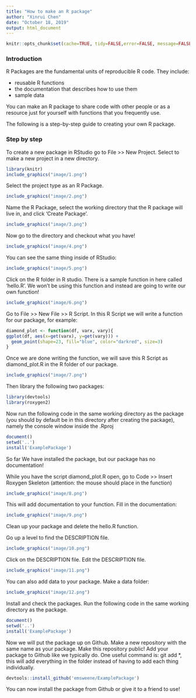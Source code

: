 ```yaml
---
title: "How to make an R package"
author: "Xinrui Chen"
date: "October 18, 2019"
output: html_document
---
```


```r
knitr::opts_chunk$set(cache=TRUE, tidy=FALSE,error=FALSE, message=FALSE, warning=FALSE, tidy.opts=list(width.cutoff=60))
```

### Introduction

R Packages are the fundamental units of reproducible R code. They include:  

* reusable R functions
* the documentation that describes how to use them
* sample data

You can make an R package to share code with other people or as a resource just for yourself with functions that you frequently use.

The following is a step-by-step guide to creating your own R package.

### Step by step

To create a new package in RStudio go to File >> New Project. Select to make a new project in a new directory.

```r
library(knitr)
include_graphics("image/1.png")
```

Select the project type as an R Package.  

```r
include_graphics("image/2.png")
```

Name the R Package, select the working directory that the R package will live in, and click ‘Create Package’.

```r
include_graphics("image/3.png")
```


Now go to the directory and checkout what you have!  


```r
include_graphics("image/4.png")
```


You can see the same thing inside of RStudio:

```r
include_graphics("image/5.png")
```

Click on the R folder in R studio. There is a sample function in here called ‘hello.R’. We won’t be using this function and instead are going to write our own function!


```r
include_graphics("image/6.png")
```

Go to File >> New File >> R Script. In this R Script we will write a function for our package, for example:

```r
diamond_plot <- function(df, varx, vary){
ggplot(df, aes(x=get(varx), y=get(vary))) +
  geom_point(shape=23, fill="blue", color="darkred", size=3)
}
```

Once we are done writing the function, we will save this R Script as diamond_plot.R in the R folder of our package.  


```r
include_graphics("image/7.png")
```

Then library the following two packages:

```r
library(devtools)
library(roxygen2)
```

Now run the following code in the same working directory as the package (you should by default be in this directory after creating the package), namely the console window inside the .Rproj

```{r，eval = FALSE}
document()
setwd('..')
install('ExamplePackage')
```

So far We have installed the package, but our package has no documentation!

While you have the script diamond_plot.R open, go to Code >> Insert Roxygen Skeleton (attention: the mouse should place in the function)

```r
include_graphics("image/8.png")
```

This will add documentation to your function. Fill in the documentation:


```r
include_graphics("image/9.png")
```

Clean up your package and delete the hello.R function.



Go up a level to find the DESCRIPTION file.

```r
include_graphics("image/10.png")
```

 Click on the DESCRIPTION file. Edit the DESCRIPTION file.

```r
include_graphics("image/11.png")
```

You can also add data to your package. Make a data folder:  

```r
include_graphics("image/12.png")
```

Install and check the packages. Run the following code in the same working directory as the package.  
```{r，eval = FALSE}
document()
setwd('..')
install('ExamplePackage')
```

Now we will put the package up on Github. Make a new repository with the same name as your package. Make this repository public! Add your package to Github like we typically do. One useful
command is: git add *, this will add everything in the folder instead of having to add each thing individually.

```{r，eval = FALSE}
devtools::install_github('emsweene/ExamplePackage')
```

You can now install the package from Github or give it to a friend to use!